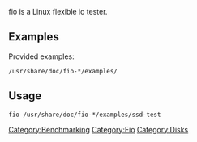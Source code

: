 fio is a Linux flexible io tester.

== Examples ==
Provided examples:
 /usr/share/doc/fio-*/examples/

== Usage ==
 fio /usr/share/doc/fio-*/examples/ssd-test

[[Category:Benchmarking]][[Category:Fio]][[Category:Disks]]
